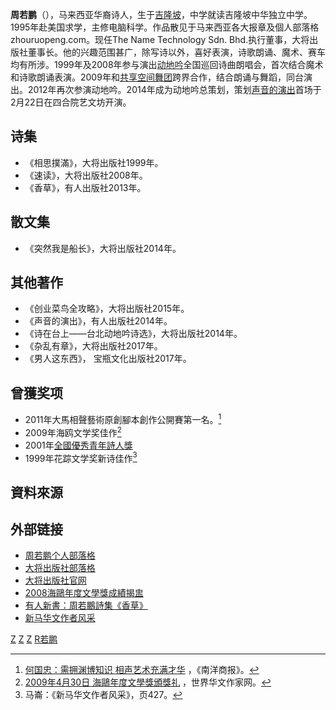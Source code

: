 '''周若鹏'''（{{bd|1974年||catIdx=Z}}），马来西亚华裔诗人，生于[[吉隆坡|吉隆坡]]，中学就读吉隆坡中华独立中学。1995年赴美国求学，主修电脑科学。作品散见于马来西亚各大报章及個人部落格zhouruopeng.com。现任The Name Technology Sdn. Bhd.执行董事，大将出版社董事长。他的兴趣范围甚广，除写诗以外，喜好表演，诗歌朗诵、魔术、赛车均有所涉。1999年及2008年参与演出[[动地吟|动地吟]]全国巡回诗曲朗唱会，首次结合魔术和诗歌朗诵表演。2009年和[[共享空间舞团|共享空间舞团]]跨界合作，结合朗诵与舞蹈，同台演出。2012年再次参演动地吟。2014年成为动地吟总策划，策划[[声音的演出|声音的演出]]首场于2月22日在四合院艺文坊开演。

{{Infobox person
| name = 周若鹏
| native_name = 周若鹏
| native_name_lang = zh
| pronunciation = Zhou Ruo Peng
| romaji = Zhou Ruo Peng
| english_name = Chiew Ruoh Peng
| real_name = 周若鹏
| gender = 男
| birth_date = {{Birth year and age|1974}}
| birth_place = Kuala Lumpur
| residence = 马来西亚
| nationality = 马来西亚
| ethnicity = 华裔
| education = 学士学位
| alma_mater = 
| agent = 大将出版社
| known_for = 马来西亚华文作家
| notable_works = 《香草》
| ancestor = 福建
| awards = 花踪文学奖、海鸥文学奖
| website = https://www.zhouruopeng.com
}}

== 诗集 ==
* 《相思撲滿》，大将出版社1999年。
* 《速读》，大将出版社2008年。
* 《香草》，有人出版社2013年。

== 散文集 ==
* 《突然我是船长》，大将出版社2014年。

== 其他著作 ==
* 《创业菜鸟全攻略》，大将出版社2015年。
* 《声音的演出》，有人出版社2014年。
* 《诗在台上——台北动地吟诗选》，大将出版社2014年。
* 《杂乱有章》，大将出版社2017年。
* 《男人这东西》， 宝瓶文化出版社2017年。

== 曾獲奖项 ==
* 2011年大馬相聲藝術原創腳本創作公開賽第一名。<ref>[http://www.nanyang.com.my/node/379434 何国忠：需拥渊博知识 相声艺术充满才华] {{Wayback|url=http://www.nanyang.com.my/node/379434 |date=20130718121929 }}，《南洋商报》。</ref>
* 2009年海鸥文学奖佳作<ref>[http://www.worldchinesewriters.com/index.php?option=com_content&view=article&id=78:2009430-&catid=19:malaysia-events 2009年4月30日 海鷗年度文學獎頒獎礼] {{Wayback|url=http://www.worldchinesewriters.com/index.php?option=com_content&view=article&id=78:2009430-&catid=19:malaysia-events |date=20100802075437 }}，世界华文作家网。</ref>
* 2001年[[全國優秀青年詩人獎|全國優秀青年詩人獎]]
* 1999年花踪文学奖新诗佳作<ref>马崙：《新马华文作者风采》，页427。</ref>

==資料來源==
<references />

== 外部链接 ==
* [http://www.zhouruopeng.com 周若鹏个人部落格]{{Wayback|url=http://www.zhouruopeng.com/ |date=20201124014646 }}
* [http://blog.yam.com/dajiang 大将出版社部落格]{{Wayback|url=http://blog.yam.com/dajiang |date=20170417213452 }}
* [http://www.dajiang.com.my 大将出版社官网]{{Wayback|url=http://www.dajiang.com.my/ |date=20201125215449 }}
* [http://www.got1mag.com/blogs/news.php/2009/05/03/2008-13 2008海鷗年度文學獎成績揭盅]{{Wayback|url=http://www.got1mag.com/blogs/news.php/2009/05/03/2008-13 |date=20160304130117 }}
* [http://www.got1mag.com/blogs/got1mag.php/2013/08/06/-1787 有人新書：周若鵬詩集《香草》]{{Wayback|url=http://www.got1mag.com/blogs/got1mag.php/2013/08/06/-1787 |date=20150924023628 }}
* [http://books.google.com.my/books?id=pJlvD6Ovuu0C&pg=PT472&lpg=PT472&dq=花踪+周若鹏 新马华文作者风采]

[[Category:马来西亚华人|Z]]
[[Category:马来西亚诗人|Z]]
[[Category:吉隆坡人|Z]]
[[Category:周姓|R若鹏]]